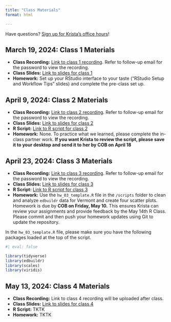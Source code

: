 ```yaml
---
title: "Class Materials"
format: html

---
```


Have questions? [Sign up for Krista's office hours](https://calendar.app.google/aYywwCLgS8XwKK7H9)! 

## March 19, 2024: Class 1 Materials

- **Class Recording:** [Link to class 1 recording](https://vimeo.com/925123310). Refer to follow-up email for the password to view the recording. 
- **Class Slides:** [Link to slides for class 1](https://bellwetherorg.github.io/quant_plc_rclass/slides/class_1/class_1.html)
- **Homework:** Set up your RStudio interface to your taste ("RStudio Setup and Workflow Tips" slides) and complete the pre-class set up. 

## April 9, 2024: Class 2 Materials 

- **Class Recording:** [Link to class 2 recording](https://vimeo.com/932587660?share=copy). Refer to follow-up email for the password to view the recording. 
- **Class Slides:** [Link to slides for class 2](https://bellwetherorg.github.io/quant_plc_rclass/slides/class_2/class_2.html)
- **R Script:** [Link to R script for class 2](https://gist.github.com/kkaput23/bbe57b6121901b98644639d8f1528e3d)
- **Homework:** None. To practice what we learned, please complete the in-class partner work. **If you want Krista to review the script, please save it to your desktop and send it to her by COB on April 18**

## April 23, 2024: Class 3 Materials 

- **Class Recording:** [Link to class 3 recording](https://vimeo.com/938285934?share=copy). Refer to follow-up email for the password to view the recording. 
- **Class Slides:** [Link to slides for class 3](https://bellwetherorg.github.io/quant_plc_rclass/slides/class_3/class_3.html)
- **R Script:** [Link to R script for class 3](https://gist.github.com/kkaput23/9ada2aa32f017eba94ccaa02c0207717)
- **Homework:** Use the `hw_03_template.R` file in the `/scripts` folder to clean and analyze `edbuildr` data for Vermont and create four scatter plots. Homework is due by **COB on Friday, May 10.** This ensures Krista can review your assignments and provide feedback by the May 14th R Class. Please commit and then push your homework updates using Git to update the repository.

In the `hw_03_template.R` file, please make sure you have the following packages loaded at the top of the script. 

```r
#| eval: false

library(tidyverse)
library(edbuildr)
library(scales)
library(viridis)
```

## May 13, 2024: Class 4 Materials 

- **Class Recording:** Link to class 4 recording will be uploaded after class. 
- **Class Slides:** [Link to slides for class 4]()
- **R Script:** TKTK 
- **Homework:** TKTK

